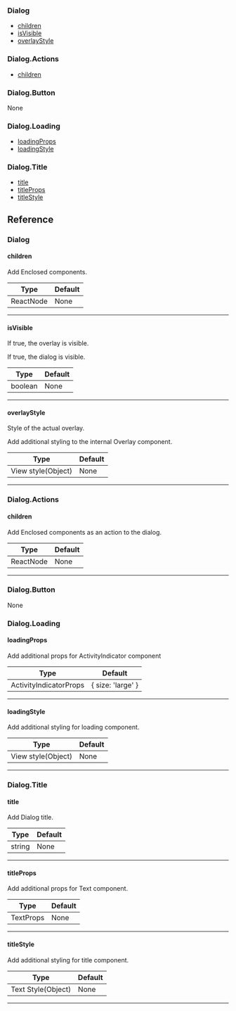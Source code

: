 ### Dialog

- [children](#children)
- [isVisible](#isvisible)
- [overlayStyle](#overlaystyle)

### Dialog.Actions

- [children](#children)

### Dialog.Button

None

### Dialog.Loading

- [loadingProps](#loadingprops)
- [loadingStyle](#loadingstyle)

### Dialog.Title

- [title](#title)
- [titleProps](#titleprops)
- [titleStyle](#titlestyle)

## Reference

### Dialog

#### children

Add Enclosed components.

| Type      | Default |
| --------- | ------- |
| ReactNode | None    |

---

#### isVisible

If true, the overlay is visible.

If true, the dialog is visible.

| Type    | Default |
| ------- | ------- |
| boolean | None    |

---

#### overlayStyle

Style of the actual overlay.

Add additional styling to the internal Overlay component.

| Type               | Default |
| ------------------ | ------- |
| View style(Object) | None    |

---

### Dialog.Actions

#### children

Add Enclosed components as an action to the dialog.

| Type      | Default |
| --------- | ------- |
| ReactNode | None    |

---

### Dialog.Button

None

### Dialog.Loading

#### loadingProps

Add additional props for ActivityIndicator component

| Type                   | Default           |
| ---------------------- | ----------------- |
| ActivityIndicatorProps | { size: 'large' } |

---

#### loadingStyle

Add additional styling for loading component.

| Type               | Default |
| ------------------ | ------- |
| View style(Object) | None    |

---

### Dialog.Title

#### title

Add Dialog title.

| Type   | Default |
| ------ | ------- |
| string | None    |

---

#### titleProps

Add additional props for Text component.

| Type      | Default |
| --------- | ------- |
| TextProps | None    |

---

#### titleStyle

Add additional styling for title component.

| Type               | Default |
| ------------------ | ------- |
| Text Style(Object) | None    |

---
